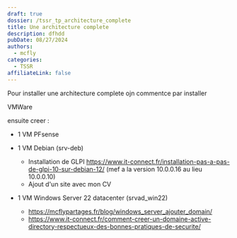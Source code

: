 ```yaml
---
draft: true
dossier: /tssr_tp_architecture_complete
title: Une architecture complete
description: dfhdd
pubDate: 08/27/2024
authors:
  - mcfly
categories:
  - TSSR
affiliateLink: false
---
```

Pour installer une architecture complete ojn commentce par installer 



VMWare

ensuite creer :

* 1 VM PFsense
* 1 VM Debian (srv-deb)

  * Installation de GLPI https://www.it-connect.fr/installation-pas-a-pas-de-glpi-10-sur-debian-12/ (mef a la version 10.0.0.16 au lieu 10.0.0.10)
  * Ajout d'un site avec mon CV
* 1 VM Windows Server 22 datacenter (srvad_win22) 

  * https://mcflypartages.fr/blog/windows_server_ajouter_domain/
  * https://www.it-connect.fr/comment-creer-un-domaine-active-directory-respectueux-des-bonnes-pratiques-de-securite/
